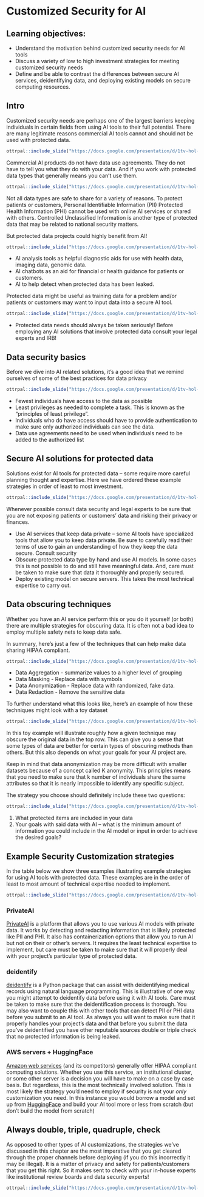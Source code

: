 
# Customized Security for AI


## Learning objectives:

- Understand the motivation behind customized security needs for AI tools
- Discuss a variety of low to high investment strategies for meeting customized security needs
- Define and be able to contrast the differences between secure AI services, deidentifying data, and deploying existing models on secure computing resources.

## Intro

Customized security needs are perhaps one of the largest barriers keeping individuals in certain fields from using AI tools to their full potential. There are many legitimate reasons commercial AI tools cannot and should not be used with protected data.


```r
ottrpal::include_slide("https://docs.google.com/presentation/d/1tv-hol-c_IWBRu7RcPVaSBrxXVOMBRQdDQR3RJDZ20c/edit#slide=id.g2a642e30eae_0_175")
```

Commercial AI products do not have data use agreements. They do not have to tell you what they do with your data. And if you work with protected data types that generally means you can't use them.

```r
ottrpal::include_slide("https://docs.google.com/presentation/d/1tv-hol-c_IWBRu7RcPVaSBrxXVOMBRQdDQR3RJDZ20c/edit#slide=id.g2a642e30eae_0_179")
```

Not all data types are safe to share for a variety of reasons. To protect patients or customers, Personal Identifiable Information (PII) Protected Health Information (PHI) cannot be used with online AI services or shared with others. Controlled Unclassified Information is another type of protected data that may be related to national security matters.

But protected data projects could highly benefit from AI!

```r
ottrpal::include_slide("https://docs.google.com/presentation/d/1tv-hol-c_IWBRu7RcPVaSBrxXVOMBRQdDQR3RJDZ20c/edit#slide=id.g2a67c71014b_0_0")
```

- AI analysis tools as helpful diagnostic aids for use with health data, imaging data, genomic data.
- AI chatbots as an aid for financial or health guidance for patients or customers.
- AI to help detect when protected data has been leaked.

Protected data might be useful as training data for a problem and/or patients or customers may want to input data into a secure AI tool.

```r
ottrpal::include_slide("https://docs.google.com/presentation/d/1tv-hol-c_IWBRu7RcPVaSBrxXVOMBRQdDQR3RJDZ20c/edit#slide=id.g2a642e30eae_0_0")
```

<div class = "warning">

* Protected data needs should always be taken seriously! Before employing any AI solutions that involve protected data consult your legal experts and IRB!

</div>

## Data security basics

Before we dive into AI related solutions, it's a good idea that we remind ourselves of some of the best practices for data privacy

```r
ottrpal::include_slide("https://docs.google.com/presentation/d/1tv-hol-c_IWBRu7RcPVaSBrxXVOMBRQdDQR3RJDZ20c/edit#slide=id.g1ed48fdd461_0_6")
```

- Fewest individuals have access to the data as possible
- Least privileges as needed to complete a task. This is known as the "principles of least privilege".
- Individuals who do have access should have to provide authentication to make sure only authorized individuals can see the data.
- Data use agreements need to be used when individuals need to be added to the authorized list

## Secure AI solutions for protected data

Solutions exist for AI tools for protected data -- some require more careful planning thought and expertise. Here we have ordered these example strategies in order of least to most investment.

```r
ottrpal::include_slide("https://docs.google.com/presentation/d/1tv-hol-c_IWBRu7RcPVaSBrxXVOMBRQdDQR3RJDZ20c/edit#slide=id.g2a642e30eae_0_187")
```
Whenever possible consult data security and legal experts to be sure that you are not exposing patients or customers' data and risking their privacy or finances.

- Use AI services that keep data private -- some AI tools have specialized tools that allow you to keep data private. Be sure to carefully read their terms of use to gain an understanding of how they keep the data secure. Consult security
- Obscure protected data type by hand and use AI models. In some cases this is not possible to do and still have meaningful data. And, care must be taken to make sure that data it thoroughly and properly secured.
- Deploy existing model on secure servers. This takes the most technical expertise to carry out.

## Data obscuring techniques

Whether you have an AI service perform this or you do it yourself (or both) there are multiple strategies for obscuring data. It is often not a bad idea to employ multiple safety nets to keep data safe.

In summary, here's just a few of the techniques that can help make data sharing HIPAA compliant.

```r
ottrpal::include_slide("https://docs.google.com/presentation/d/1tv-hol-c_IWBRu7RcPVaSBrxXVOMBRQdDQR3RJDZ20c/edit#slide=id.g1ed48fdd461_0_17")
```

- Data Aggregation - summarize values to a higher level of grouping
- Data Masking - Replace data with symbols
- Data Anonymization - Replace data with randomized, fake data.
- Data Redaction - Remove the sensitive data

To further understand what this looks like, here's an example of how these techniques might look with a toy dataset

```r
ottrpal::include_slide("https://docs.google.com/presentation/d/1tv-hol-c_IWBRu7RcPVaSBrxXVOMBRQdDQR3RJDZ20c/edit#slide=id.g2fb980df1e9a8f06_0")
```

In this toy example will illustrate roughly how a given technique may obscure the original data in the top row. This can give you a sense that some types of data are better for certain types of obscuring methods than others. But this also depends on what your goals for your AI project are.

Keep in mind that data anonymization may be more difficult with smaller datasets because of a concept called K anonymity. This principles means that you need to make sure that k number of individuals share the same attributes so that it is nearly impossible to identify any specific subject.

The strategy you choose should definitely include these two questions:


```r
ottrpal::include_slide("https://docs.google.com/presentation/d/1tv-hol-c_IWBRu7RcPVaSBrxXVOMBRQdDQR3RJDZ20c/edit#slide=id.g1ed48fdd461_0_24")
```

1) What protected items are included in your data
2) Your goals with said data with AI -- what is the minimum amount of information you could include in the AI model or input in order to achieve the desired goals?

## Example Security Customization strategies

In the table below we show three examples illustrating example strategies for using AI tools with protected data. These examples are in the order of least to most amount of technical expertise needed to implement.

```r
ottrpal::include_slide("https://docs.google.com/presentation/d/1tv-hol-c_IWBRu7RcPVaSBrxXVOMBRQdDQR3RJDZ20c/edit#slide=id.g2a642e30eae_0_352")
```

### PrivateAI

[PrivateAI](https://docs.private-ai.com/webdemo/) is a platform that allows you to use various AI models with private data. It works by detecting and redacting information that is likely protected like PII and PHI. It also has containerization options that allow you to run AI but not on their or other's servers. It requires the least technical expertise to implement, but care must be taken to make sure that it will properly deal with your project's particular type of protected data.

### deidentify

[deidentify](https://pypi.org/project/deidentify/) is a Python package that can assist with deidentifying medical records using natural language programming. This is illustrative of one way you might attempt to deidentify data before using it with AI tools. Care must be taken to make sure that the deidentification process is thorough. You may also want to couple this with other tools that can detect PII or PHI data before you submit to an AI tool. As always you will want to make sure that it properly handles your project's data and that before you submit the data you've deidentified you have other reputable sources double or triple check that no protected information is being leaked.

### AWS servers + HuggingFace

[Amazon web services](https://aws.amazon.com/compliance/hipaa-compliance/) (and its competitors) generally offer HIPAA compliant computing solutions. Whether you use this service, an institutional cluster, or some other server is a decision you will have to make on a case by case basis. But regardless, this is the most technically involved solution. This is most likely the strategy you'd need to employ if security is not your *only* customization you need. In this instance you would borrow a model and set up from [HuggingFace](https://huggingface.co/models) and build your AI tool more or less from scratch (but don't build the model from scratch)

## Always double, triple, quadruple, check

As opposed to other types of AI customizations, the strategies we've discussed in this chapter are the most imperative that you get cleared through the proper channels before deploying (if you do this incorrectly it may be illegal). It is a matter of privacy and safety for patients/customers that you get this right. So it makes sent to check with your in-house experts like institutional review boards and data security experts!

```r
ottrpal::include_slide("https://docs.google.com/presentation/d/1tv-hol-c_IWBRu7RcPVaSBrxXVOMBRQdDQR3RJDZ20c/edit#slide=id.g2a642e30eae_0_183")
```
